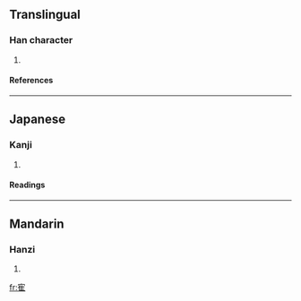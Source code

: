 ==Translingual==
===Han character===
{{Han char|rn=40|rad=宀|as=08|sn=11|four=|canj=十人土 (JOG)}}
# {{defn|Han|sort=宀08}}
====References====
{{Han ref|kx=0288.201|hdz=20938.101|uh=5BC9|ud=23497}}
----
==Japanese==
===Kanji===
{{ja-kanji|grade=|rs=宀08}}
# {{defn|Japanese}} 
====Readings====
{{ja-readings|on=[[かく]] (kaku)|kun=[[つる]] (tsuru)}}
----
==Mandarin==
===Hanzi===
{{cmn-hanzi|pin=[[què]] ([[que4]])|wg=ch'üeh<sup>4</sup>}}
# {{defn|Mandarin}}

[[fr:寉]]